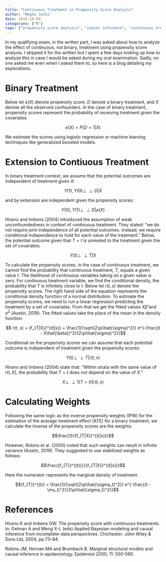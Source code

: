 ```yaml
---
title: "Continuous Treatment in Propensity Score Analysis"
author: "Megha Joshi"
date: 2019-10-09
categories: ["R"]
tags: ["propensity score analysis", "causal inference", "continuous treatment"]
---
```


In my qualifying exam, in the written part, I was asked about how to analyze the effect of continuous, not binary, treatment using propensity score analysis. I skipped it for the written but I spent a few days looking up how to analyze this in case I would be asked during my oral examination. Sadly, no one asked me even when I asked them to, so here is a blog detailing my explorations.  

# Binary Treatment

Below let $e(X)$ denote propensity score, $D$ denote a binary treatment, and $X$ denote all the observed confounders. In the case of binary treatment, propensity scores represent the probability of receiving treatment given the covariates:

$$e(X) = P(D = 1|X)$$

We estimate the scores using logistic regression or machine learning techniques like generalized boosted models. 


# Extension to Contiuous Treatment

In binary treatment context, we assume that the potential outcomes are independent of treatment given $X$:

$$Y(1), Y(0) \perp\!\!\!\perp D |X$$

and by extension are independent given the propensity scores:

$$Y(0), Y(1) \perp\!\!\!\perp D|e(X)$$

Hirano and Imbens (2004) introduced the assumption of weak unconfoundedness in context of continuous treatment. They stated: "we do not require joint independence of all potential outcomes. Instead, we require conditional independence to hold for each value of the treatment." Below, the potential outcome given that $T = t$ is unreated to the treatment given the set of covariates:

$$Y(t) \perp\!\!\!\perp T |X$$

To calculate the propensity scores, in the case of continuous treatment, we cannot find the probability that continuous treatment, $T$, equals a given value $t$. The likelihood of continuous variables taking on a given value is zero. For continuous treatment variable, we find the conditional density, the probability that $T$ is infinitely close to $t$. Below let $r(t,x)$ denote the propensity scores. The right hand side of the equation represents the conditional density function of a normal distribution. To estimate the propensity scores, we need to run a linear regression predicting the treatment by a set of covariates. From that we get the fitted values $X\hat{\beta}$ and ${\sigma}^2$ (Austin, 2019). The fitted values take the place of the mean in the density function. 

$$ r(t, x) = {f_{T|X}}^{(t|x)} = \frac{1}{\sqrt{2\pi\hat{\sigma}^2}} e^{-\frac{(t - X\hat{\beta})^2}{2\pi\hat{\sigma}^2}}$$

Conditional on the propensity scores we can assume that each potential outcome is independent of treatment given the propensity scores:

$$Y(t) \perp\!\!\!\perp T |r(t,x)$$

Hirano and Imbens (2004) state that: "Within strata with the same value of $r(t,X)$, the probability that $T = t$ does not depend on the value of $X$.”

$$X \perp\!\!\!\perp 1(T = t)|r(t,x)$$

# Calculating Weights

Following the same logic as the inverse propensity weights (IPW) for the estimation of the average treatment effect (ATE) for a binary treatment, we calculate the inverse of the propensity scores are the weights:

$$\frac{1}{{f_{T|X}}^{(t|x)}}$$

However, Robins et al. (2000) noted that such weights can result in infinite variance (Austin, 2019). They suggested to use stabilized weights as follows:

$$\frac{{f_{T}}^{(t)}}{{f_{T|X}}^{(t|x)}}$$

Here the numerator represents the marginal density of treatment:

$${f_{T}}^{(t)} = \frac{1}{\sqrt{2\pi\hat{\sigma_t}^2}} e^{-\frac{(t - \mu_t)^2}{2\pi\hat{\sigma_t}^2}}$$


# References

Hirano K and Imbens GW. The propensity score with continuous treatments. In: Gelman A and Meng X-L (eds) Applied Bayesian modeling and causal inference from incomplete-data perspectives. Chichester: John Wiley & Sons Ltd, 2004, pp.73–84.

Robins JM, Hernan MA and Brumback B. Marginal structural models and causal inference in epidemiology. Epidemiol 2000; 11: 550–560.






